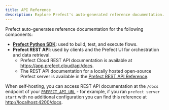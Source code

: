 ```yaml
---
title: API Reference
description: Explore Prefect's auto-generated reference documentation.
---
```


Prefect auto-generates reference documentation for the following components:

- **[Prefect Python SDK](https://prefect-python-sdk-docs.netlify.app/)**: used to build, test, and execute flows.
- **Prefect REST API**: used by clients and the Prefect UI for orchestration and data retrieval.
  - Prefect Cloud REST API documentation is available at <a href="https://app.prefect.cloud/api/docs" target="_blank">https://app.prefect.cloud/api/docs</a>.
  - The REST API documentation for a locally hosted open-source Prefect server is available in the [Prefect REST API Reference](3.0rc/api-ref/server).


When self-hosting, you can access REST API documentation at the `/docs` endpoint of your [`PREFECT_API_URL`](/3.0rc/cloud/configure-client/#prefect_api_url) - for example, if you ran `prefect server start` with no additional configuration you can find this reference at <a href="http://localhost:4200/docs" target="_blank">http://localhost:4200/docs</a>.
